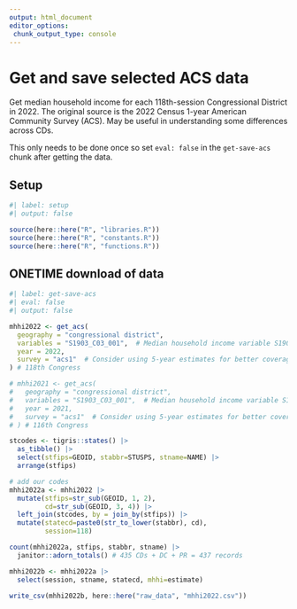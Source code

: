 ```yaml
---
output: html_document
editor_options: 
 chunk_output_type: console
---
```


# Get and save selected ACS data

Get median household income for each 118th-session Congressional District in 2022. The original source is the 2022 Census 1-year American Community Survey (ACS). May be useful in understanding some differences across CDs.

This only needs to be done once so set `eval: false` in the `get-save-acs` chunk after getting the data.

## Setup

```r
#| label: setup
#| output: false

source(here::here("R", "libraries.R"))
source(here::here("R", "constants.R"))
source(here::here("R", "functions.R"))

```


## ONETIME download of data

```r
#| label: get-save-acs
#| eval: false
#| output: false

mhhi2022 <- get_acs(
  geography = "congressional district",
  variables = "S1903_C03_001",  # Median household income variable S1903_C03_001E
  year = 2022,
  survey = "acs1"  # Consider using 5-year estimates for better coverage, especially in smaller areas
) # 118th Congress

# mhhi2021 <- get_acs(
#   geography = "congressional district",
#   variables = "S1903_C03_001",  # Median household income variable S1903_C03_001E
#   year = 2021,
#   survey = "acs1"  # Consider using 5-year estimates for better coverage, especially in smaller areas
# ) # 116th Congress

stcodes <- tigris::states() |> 
  as_tibble() |> 
  select(stfips=GEOID, stabbr=STUSPS, stname=NAME) |> 
  arrange(stfips)

# add our codes
mhhi2022a <- mhhi2022 |> 
  mutate(stfips=str_sub(GEOID, 1, 2),
         cd=str_sub(GEOID, 3, 4)) |> 
  left_join(stcodes, by = join_by(stfips)) |> 
  mutate(statecd=paste0(str_to_lower(stabbr), cd),
         session=118)

count(mhhi2022a, stfips, stabbr, stname) |> 
  janitor::adorn_totals() # 435 CDs + DC + PR = 437 records

mhhi2022b <- mhhi2022a |> 
  select(session, stname, statecd, mhhi=estimate)

write_csv(mhhi2022b, here::here("raw_data", "mhhi2022.csv"))

```
